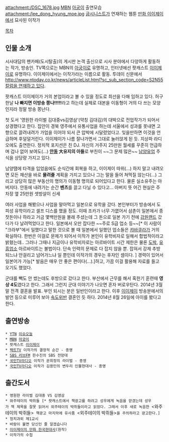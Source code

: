 attachment:/DSC_1678.jpg
[[MBN]] [[아궁이]] 출연모습
attachment:/lee_dong_hyung_moe.jpg
[[굽시니스트]]가 연재하는 웹툰 [[만화 이이제이]]에서 묘사된 이작가

[[목차]]

== 인물 소개 ==
시사대담의 팬카페(도시탈출)의 게시판 논객 출신으로 시사 분야에서 다양하게 활동하는 작가, 방송인. TV쪽으로는 MBN의 [[아궁이]]로 유명하고, 인터넷에선 팟캐스트 [[이이제이]]로 유명하다. 이이제이에서는 이작가라는 이름으로 활동. 투데이 신문에서 [[http://www.ntoday.co.kr/news/articleList.html?sc_sub_section_code=S2N55 칼럼을 연재하고 있다]]. 

팟캐스트 이이제이가 거의 본업이라고 볼 수 있을 정도로 최선을 다해 임하고 있다. 허구한날 '''나 빠지면 이방송 쫑나!!!!!'''라고 하는데 실제로 대본을 이동형이 거의 다 쓰는 모양인지라 정말 방송 쫑난다. 

첫 도서 '영원한 라이벌 김대중vs김영삼'(약칭 김대김)의 대박으로 전업작가가 되어서 상경했다고 한다. 집안이 경북 영주에서 유통사업을 하는데 서울에서 성과를 못내면 고향으로 끌려내려가 가업을 이어야 되서 큰 압박에 시달렸었다고. 잊을만하면 이것을 언급하며 후덜덜거린다. 이이제이가 나름 잘나가면서 그대로 눌러앉게 된 듯. 지상파 라디오에도 출연한다. 정치적 포지션은 친 DJ. 자신의 거주지 25만원 월세를 꾸준히 언급하며 겁나 없어 보여도(...) '''[[안동]] 大유지의 아들'''로 부친이 ~~그 문제 많은~~ [[남양유업]] 주식을 상당량 가지고 있다.

남양땜에 타격을 입었음에도 순식간에 회복을 하고, 이이제이 따위(...) 하지 말고 내려오면 모든 재산을 바로 '''물려줄''' 계획을 가지고 있으나 그는 말을 들어 쳐먹질 않는다(...) 그리고 상당히 많은 부동산의 명의가 이동형 명의로 되어있다고 한다. 물론 실소유주는 아버지다. 안동에 내려가는 순간 '''벤츠'''를 끌고 다닐 수 있다고... 아버지 뜻 어긴 현실은 주차장 옆 25만원 셋방살이 신세

여러 사업을 해봤으나 사업을 말아먹고 일본으로 유학을 갔다. 본인부터가 방송에서 도피성 유학이라고 셀프 디스를 했을 정도. 이때 조카가 너무 가엾어서 삼촌이 일본에서 종잣돈이나 하라고 거금 몇백만원을 몰래 주셨는데 그 돈으로 일본 가기 전에 [[강원랜드]] 갔다가 다 날려먹었다고 한다. 일본에서 오만 잡다한 ~~주로 S급 업소 등~~[* 이 사람이  "크라부"에서 일했다고 말한 것으로 볼 때 일본에서 일했던 업소들은 [[캬바쿠라]]가 거의 확실하다. 한번은 이걸로 문제가 되어서 이작가 본인이 유학비자로 일해서 합법적이라고 밝혔는데.. 그러나 그때나 지금이나 유학비자로는 아르바이트 시간 제한은 물론 [[도박]], [[유흥]]업소 아르바이트는 불법이다. 단속 인력의 문제로 다 잡지 않을 뿐. 잡혀서 강제 추방되느냐 안걸리고 넘어가느냐 일 뿐인데 이작가의 경우는 후자인 셈이다. ] 경력이 있어서 일본어가 가능[* 발음은 매우 안 좋은 편이다(...).]하고, 가끔 이걸 활용해 자료를 들고 오기도 했었다. 

군대를 빽도 안 썼는데도 후방으로 갔다고 한다. 부산에서 근무를 해서 혹한기 훈련때 '''영상 4도'''였다고 한다. 그래서 그런지 군대 이야기가 나오면 혼자 버로우탄다. 2014년 3월 말 전격 결혼을 발표. 부인 되시는 분은 일반인이라고 한다. 이후 [[이이제이]] 방송분에서의 발언 등으로 미루어 보아 [[속도위반]] 결혼인 듯 하다. 2014년 8월 26일에 아이를 봤다고 한다.

== 출연방송 ==
 * [[YTN]] [[이슈오늘]]
 * [[MBN]] [[아궁이]]
 * 팟캐스트 [[이이제이]]
 * [[팩트TV]] 이작가의 결정적 순간 - 종영
 * [[SBS 러브FM]] 한수진의 SBS 전망대
 * [[미디어협동조합 국민TV|국민TV라디오]] 이작가 문희정의 라이벌 - 종영
 * [[미디어협동조합 국민TV|국민TV라디오]] 이작가 김용민의 변두리 인물현대사 - 종영

== 출간도서 ==
 * 영원한 라이벌 김대중 VS 김영삼 
 * 와주테이의 박쥐들 [* 팟캐스트에서 책광고를 하려고 성우에게 녹음을 맏겼는데 성우가 책 제목을 잘못 읽어서 외주테이의 박쥐들이라고 읽었다. 그래서 이후 새로 녹음한 <와주테이의 박쥐들> 책광고 마지막에 유사품 <외주테이의 박쥐들>을 주의하라고 광고한다.]
 * 정치과외 제1교시 
 * 바람이 불면 당신인 줄 알겠습니다 
 * [[이이제이의 만화 한국현대사]](원작)
 * 이작가의 수첩

